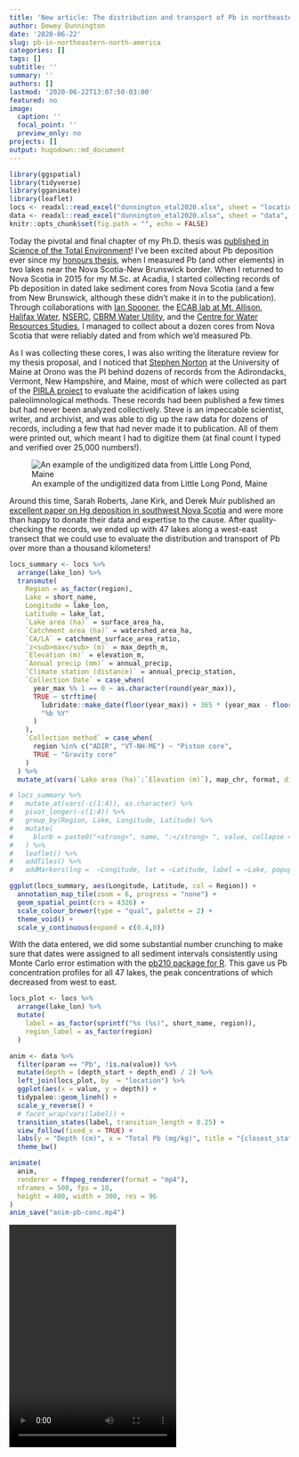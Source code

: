 ```yaml
---
title: 'New article: The distribution and transport of Pb in northeastern North America'
author: Dewey Dunnington
date: '2020-06-22'
slug: pb-in-northeastern-north-america
categories: []
tags: []
subtitle: ''
summary: ''
authors: []
lastmod: '2020-06-22T13:07:50-03:00'
featured: no
image:
  caption: ''
  focal_point: ''
  preview_only: no
projects: []
output: hugodown::md_document
---
```


```r
library(ggspatial)
library(tidyverse)
library(gganimate)
library(leaflet)
locs <- readxl::read_excel("dunnington_etal2020.xlsx", sheet = "locations")
data <- readxl::read_excel("dunnington_etal2020.xlsx", sheet = "data", guess_max = 10000)
knitr::opts_chunk$set(fig.path = "", echo = FALSE)
```

Today the pivotal and final chapter of my Ph.D. thesis was [published in Science of the Total Environment](https://doi.org/10.1016/j.scitotenv.2020.140212)! I've been excited about Pb deposition ever since my [honours thesis](http://scholar.acadiau.ca/islandora/object/theses:847), when I measured Pb (and other elements) in two lakes near the Nova Scotia-New Brunswick border. When I returned to Nova Scotia in 2015 for my M.Sc. at Acadia, I started collecting records of Pb deposition in  dated lake sediment cores from Nova Scotia (and a few from New Brunswick, although these didn't make it in to the publication). Through collaborations with [Ian Spooner](https://ees.acadiau.ca/Ian_Spooner.html), the [ECAB lab at Mt. Allison](https://www.ecablab.com/), [Halifax Water](https://www.halifaxwater.ca/), [NSERC](https://www.nserc-crsng.gc.ca/), [CBRM Water Utility](http://www.cbrm.ns.ca/water-utility), and the [Centre for Water Resources Studies](http://waterstudies.ca/), I managed to collect about a dozen cores from Nova Scotia that were reliably dated and from which we'd measured Pb.

As I was collecting these cores, I was also writing the literature review for my thesis proposal, and I noticed that [Stephen Norton](https://umaine.edu/earthclimate/people/stephen-norton/) at the University of Maine at Orono was the PI behind dozens of records from the Adirondacks, Vermont, New Hampshire, and Maine, most of which were collected as part of the [PIRLA project](https://doi.org/10.1007/BF00219458) to evaluate the acidification of lakes using paleolimnological methods. These records had been published a few times but had never been analyzed collectively. Steve is an impeccable scientist, writer, and archivist, and was able to dig up the raw data for dozens of records, including a few that had never made it to publication. All of them were printed out, which meant I had to digitize them (at final count I typed and verified over 25,000 numbers!).

![An example of the undigitized data from Little Long Pond, Maine](brewer_etal_meas.png)

Around this time, Sarah Roberts, Jane Kirk, and Derek Muir published an [excellent paper on Hg deposition in southwest Nova Scotia](https://doi.org/10.1016/j.scitotenv.2019.04.167) and were more than happy to donate their data and expertise to the cause. After quality-checking the records, we ended up with 47 lakes along a west-east transect that we could use to evaluate the distribution and transport of Pb over more than a thousand kilometers!

```r
locs_summary <- locs %>%
  arrange(lake_lon) %>% 
  transmute(
    Region = as_factor(region),
    Lake = short_name,
    Longitude = lake_lon,
    Latitude = lake_lat,
    `Lake area (ha)` = surface_area_ha,
    `Catchment area (ha)` = watershed_area_ha,
    `CA/LA` = catchment_surface_area_ratio,
    `z<sub>max</sub> (m)` = max_depth_m,
    `Elevation (m)` = elevation_m,
    `Annual precip (mm)` = annual_precip,
    `Climate station (distance)` = annual_precip_station,
    `Collection Date` = case_when(
      year_max %% 1 == 0 ~ as.character(round(year_max)),
      TRUE ~ strftime(
        lubridate::make_date(floor(year_max)) + 365 * (year_max - floor(year_max)),
        "%b %Y"
      )
    ),
    `Collection method` = case_when(
      region %in% c("ADIR", "VT-NH-ME") ~ "Piston core",
      TRUE ~ "Gravity core"
    )
  ) %>%
  mutate_at(vars(`Lake area (ha)`:`Elevation (m)`), map_chr, format, digits = 3)

# locs_summary %>% 
#   mutate_at(vars(-c(1:4)), as.character) %>% 
#   pivot_longer(-c(1:4)) %>% 
#   group_by(Region, Lake, Longitude, Latitude) %>% 
#   mutate(
#     blurb = paste0("<strong>", name, ":</strong> ", value, collapse = "<br/>")
#   ) %>% 
#   leaflet() %>% 
#   addTiles() %>% 
#   addMarkers(lng =  ~Longitude, lat = ~Latitude, label = ~Lake, popup = ~blurb, )

ggplot(locs_summary, aes(Longitude, Latitude, col = Region)) +
  annotation_map_tile(zoom = 6, progress = "none") +
  geom_spatial_point(crs = 4326) +
  scale_colour_brewer(type = "qual", palette = 2) +
  theme_void() +
  scale_y_continuous(expand = c(0.4,0))
```

With the data entered, we did some substantial number crunching to make sure that dates were assigned to all sediment intervals consistently using Monte Carlo error estimation with the [pb210 package for R](https://paleolimbot.github.io/pb210). This gave us Pb concentration profiles for all 47 lakes, the peak concentrations of which decreased from west to east.

```r
locs_plot <- locs %>% 
  arrange(lake_lon) %>% 
  mutate(
    label = as_factor(sprintf("%s (%s)", short_name, region)), 
    region_label = as_factor(region)
  )

anim <- data %>%
  filter(param == "Pb", !is.na(value)) %>% 
  mutate(depth = (depth_start + depth_end) / 2) %>%
  left_join(locs_plot, by  = "location") %>%
  ggplot(aes(x = value, y = depth)) +
  tidypaleo::geom_lineh() +
  scale_y_reverse() +
  # facet_wrap(vars(label)) +
  transition_states(label, transition_length = 0.25) +
  view_follow(fixed_x = TRUE) +
  labs(y = "Depth (cm)", x = "Total Pb (mg/kg)", title = "{closest_state}") +
  theme_bw()

animate(
  anim, 
  renderer = ffmpeg_renderer(format = "mp4"), 
  nframes = 500, fps = 10, 
  height = 400, width = 300, res = 96
)
anim_save("anim-pb-conc.mp4")
```

<video width="300" height="400" controls>
  <source src="anim-pb-conc.mp4" type="video/mp4">
  Your browser does not support the video tag.
</video> 

Concentrations are closest to what we actually measured, but many factors (e.g., sedimentation rate, focusing) affect their values. So we asked a slightly different question: *how much*, in total, (corrected for sediment focusing), was deposited at each lake, and are there any lake and/or catchment parameters that can explain this variability? To do this, we subtracted the "background" (median Pb concentration in intervals deposited prior to 1850) from each measurement and multiplied it by the mass of the sample to obtain the "anthropogenic" mass of Pb for each sample. Adding those masses up for samples deposited between 1850 and 1978 (the date of the earliest core in the study), and we obtained the cumulative anthropogenic deposition at each lake. Regressing this against the catchment parameters painted a clear picture: moving eastward, less and less Pb was deposited at each lake.

```r
anim <- locs %>% 
  arrange(lake_lon) %>% 
  mutate(region = as_factor(region)) %>% 
  select(
    region,
    location,
    starts_with("inventory_Pb"),
    `Longitude (degree)` = lake_lon,
    `Lake area (ha)` = surface_area_ha,
    `Catchment area (ha)` = watershed_area_ha,
    `CA/LA` = catchment_surface_area_ratio,
    `Max depth (m)` = max_depth_m,
    `Elevation (m)` = elevation_m,
    `Annual precipitation (mm)` = annual_precip
  ) %>% 
  pivot_longer(-c(region, location, starts_with("inventory"))) %>% 
  filter(!is.na(value)) %>% 
  ggplot(aes(value, inventory_Pb_mg_m2, col = region, group = location)) +
  geom_point() +
  # facet_wrap(vars(as_factor(name)), scales = "free") +
  transition_states(as_factor(name), transition_length = 0.25) +
  view_follow(fixed_y = TRUE) +
  scale_colour_brewer(type = "qual", palette = 2) +
  theme_bw() +
  labs(
    x = NULL, 
    y = expression(Cumulative~anthropogenic~Pb~(mg/m^2)),
    col = "Region",
    title = "{closest_state}"
  ) +
  theme(legend.position = "bottom")

animate(
  anim, 
  renderer = ffmpeg_renderer(format = "mp4"), 
  nframes = 300, fps = 10, 
  height = 400, width = 400, res = 96
)
anim_save("anim-pb-inventory.mp4")
```

<video width="400" height="400" controls>
  <source src="anim-pb-inventory.mp4" type="video/mp4">
  Your browser does not support the video tag.
</video> 

Finally, we evaluated the timing of Pb increase. This is particularly hard to do, since the accuracy of <sup>210</sup>Pb dating around the time this happened (late 1800s-early 1900s) is medium at best. We took the approach of (1) computing 1,000 equally plausible age-depth models based on <sup>210</sup>Pb error and (2) choosing a random age-depth model 1,000 times, do a breakpoint analysis on rescaled Pb concentrations between 1850 and 1978 for each region. We used the variability of the breakpoints to calculate the uncertainty of "when Pb concentrations started increasing" in each region. Basically, something like this (only showing 10 age-depth models here to demonstrate):

```r
library(pb210)
cores <- locs
pb210_samples <- data %>%
  
  # generate a wide table with columns pb210, pb210_sd, ra226, ra226_sd, dry_density,
  # and is_background for every sample in every core.
  distinct(location, depth_start, depth_end) %>% 
  left_join(
    data %>% 
      filter(param == "pb210") %>% 
      select(location, depth_start, depth_end, pb210 = value, pb210_sd = error),
    by = c("location", "depth_start", "depth_end")
  ) %>% 
  left_join(
    data %>% 
      filter(param == "ra226") %>% 
      select(location, depth_start, depth_end, ra226 = value, ra226_sd = error),
    by = c("location", "depth_start", "depth_end")
  ) %>% 
  left_join(
    data %>% 
      filter(param == "dry_density") %>% 
      select(location, depth_start, depth_end, dry_density = value),
    by = c("location", "depth_start", "depth_end")
  ) %>% 
  left_join(
    data %>% 
      filter(param == "is_background") %>% 
      select(location, depth_start, depth_end, is_background = value),
    by = c("location", "depth_start", "depth_end")
  ) %>% 
  
  # for each core, calculate dry mass of each slice and cumulative dry mass
  # at midpoint
  arrange(location, depth_start) %>% 
  group_by(location) %>% 
  mutate(
    # depths are in cm
    dry_mass_slice_kg_m2 = dry_density * (depth_end - depth_start) / 100,
    cumulative_dry_mass_kg_m2 = pb210_cumulative_mass(dry_mass_slice_kg_m2, position = 0.5)
  ) %>% 
  ungroup()

pb210_cores <- pb210_samples %>% 
  group_by(location) %>%
  
  # calculate background and background error all possible ways
  summarise(
    has_ra226 = any(!is.na(ra226)),
    background_ra226 = mean(ra226, na.rm = TRUE),
    background_ra226_sd = sd(ra226, na.rm = TRUE),
    
    n_background = sum(!is.na(pb210) & is_background),
    background_values = paste(pb210[!is.na(pb210) & is_background], collapse = ","),
    
    # if there is more than one background value, use mean() and sd()
    # else, use value and sd
    has_more_than_one_background_pb210 = n_background > 1,
    background_pb210 = if_else(
      has_more_than_one_background_pb210,
      mean(pb210[!is.na(pb210) & is_background], na.rm = TRUE),
      first(pb210[!is.na(pb210) & is_background])
    ),
    background_pb210_sd = if_else(
      has_more_than_one_background_pb210,
      sd(pb210[!is.na(pb210) & is_background], na.rm = TRUE),
      first(pb210_sd[!is.na(pb210) & is_background])
    )
  ) %>% 
  ungroup() %>% 
  
  # prefer ra226, use pb210 as fallback
  mutate(
    background = coalesce(background_ra226, background_pb210),
    background_sd = coalesce(background_ra226_sd, background_pb210_sd)
  ) %>%
  
  # add random seed used in paper
  left_join(
    cores %>% select(location, crs_seed, year_max),
    by = "location"
  ) %>% 
  
  # put most useful columns first
  select(location, background, background_sd, crs_seed, year_max, everything())

compute_age_depth <- function(samples, background, background_sd, seed, n = 10) {
  withr::with_seed(seed, {
    pb210_crs_monte_carlo(
      samples$cumulative_dry_mass_kg_m2, 
      set_errors(samples$pb210, samples$pb210_sd), 
      set_errors(background, background_sd),
      inventory = pb210_inventory_calculator(
        model_bottom = ~pb210_fit_loglinear(
          ..1, ..2, 
          subset = ~finite_tail(..1, ..2, 4)
        )
      ),
      n = n
    )
  })
}

n_perms <- 10

pb210_fits <- pb210_samples %>% 
  select(location, depth_start, depth_end, cumulative_dry_mass_kg_m2, pb210, pb210_sd) %>%
  group_by(location) %>% 
  nest() %>% 
  ungroup() %>% 
  left_join(pb210_cores, by = "location") %>% 
  mutate(
    permutation = list(1:n_perms),
    fit = pmap(list(data, background, background_sd, crs_seed, n = n_perms), compute_age_depth),
    predicted = map(fit, predict)
  ) %>% 
  select(location, permutation, fit, predicted, everything())

pb210_permutations <- pb210_fits %>% 
  # unnest samples for each core
  select(location, permutation, data, predicted, year_max) %>% 
  
  unnest(c(data, predicted)) %>% 
  
  # unnest permutations for each age-depth model
  select(
    location, permutation, depth_start, depth_end, 
    cumulative_dry_mass_kg_m2, year_max,
    ends_with("values")
  ) %>% 
  unnest(c(permutation, ends_with("values"))) %>% 
  rename_all(str_remove, "_values") %>% 
  
  # compute year CE and sort
  mutate(year = year_max - age) %>% 
  arrange(location, permutation, depth_start) %>% 
  select(location, permutation, depth_start, depth_end, year, everything())

pb210_sample_results <- pb210_permutations %>% 
  group_by(location, depth_start, depth_end, cumulative_dry_mass_kg_m2) %>% 
  summarise_at(
    vars(year, age, mar, inventory, excess, activity),
    list(
      value = ~median(., na.rm = TRUE),
      min = ~quantile(., 0.05, na.rm = TRUE),
      max = ~quantile(., 0.95, na.rm = TRUE)
    )
  ) %>% 
  ungroup()

pb210_core_results_permutations <- pb210_permutations %>% 
  group_by(location, permutation) %>%
  summarise(
    # there are some age-depth model calculations that failed and have
    # no surface inventory...these are more correctly NA than -Inf
    surface_inventory = suppressWarnings(na_if(max(inventory, na.rm = TRUE), -Inf)),
    focusing_factor = surface_inventory / 4440.0
  ) %>% 
  ungroup()

pb210_core_results <- pb210_core_results_permutations %>% 
  group_by(location) %>% 
  summarise_at(
    vars(surface_inventory, focusing_factor),
    list(
      value = ~median(., na.rm = TRUE),
      min = ~quantile(., 0.05, na.rm = TRUE),
      max = ~quantile(., 0.95, na.rm = TRUE)
    )
  )

pb_samples <- pb210_samples %>% 
  select(location, depth_start, depth_end, cumulative_dry_mass_kg_m2, dry_mass_slice_kg_m2) %>% 
  left_join(
    data %>% 
      filter(param == "Pb") %>% 
      select(location, depth_start, depth_end, Pb = value),
    by = c("location", "depth_start", "depth_end")
  ) %>% 
  
  # need to interpolate Pb concentration for cumulative mass
  group_by(location) %>% 
  mutate(
    Pb_interp = approx(
      cumulative_dry_mass_kg_m2[!is.na(Pb)], 
      Pb[!is.na(Pb)], 
      xout = cumulative_dry_mass_kg_m2
    )$y
  ) %>% 
  fill(Pb_interp, .direction = "downup") %>% 
  ungroup()

pb_sample_results_permutations <- pb_samples %>% 
  select(location, depth_start, depth_end, Pb, Pb_interp, dry_mass_slice_kg_m2) %>% 
  left_join(
    pb210_permutations %>% select(location, depth_start, depth_end, permutation, year),
    by = c("location", "depth_start", "depth_end")
  ) %>% 
  group_by(location, permutation) %>% 
  mutate(
    Pb_background = coalesce(
      median(Pb_interp[year < 1850], na.rm = TRUE),
      # need a fallback for the few age depth models permutations where there are
      # no samples with a year prior to 1850
      min(Pb_interp, na.rm = TRUE)
    ),
    
    # these are the calculated values that depend on the background
    Pb_anthropogenic = Pb - Pb_background,
    Pb_interp_anthropogenic = Pb_interp - Pb_background,
    Pb_relative_anthropogenic = scales::rescale(
      Pb, 
      from = c(Pb_background[1], max(Pb, na.rm = TRUE)),
      to = c(0, 1)
    )
  ) %>% 
  ungroup() %>% 
  arrange(location, permutation, depth_start)

pb_core_results_permutations <- pb_sample_results_permutations %>% 
  # only use 1850-1978
  filter(year >= 1850, year <= 1978) %>%
  
  # calculate the mass of Pb in each slice
  mutate(
    # mg / kg * kg / m2 = mg / m2
    Pb_mass_mg_m2 = Pb_interp_anthropogenic * dry_mass_slice_kg_m2
  ) %>% 
  
  # calculate the total mass of Pb in each core, for each permutation
  group_by(location, permutation) %>% 
  summarise(
    Pb_inventory_raw_mg_m2 = sum(Pb_mass_mg_m2),
    Pb_background = unique(Pb_background)
  ) %>% 
  ungroup() %>% 
  
  # focus-correct inventory
  left_join(pb210_core_results_permutations, by = c("location", "permutation")) %>% 
  mutate(Pb_inventory_mg_m2 = Pb_inventory_raw_mg_m2 / focusing_factor)

pb_core_results <- pb_core_results_permutations %>% 
  group_by(location) %>% 
  summarise_at(
    vars(Pb_inventory_mg_m2, Pb_inventory_raw_mg_m2, Pb_background),
    list(
      value = ~median(., na.rm = TRUE),
      min = ~quantile(., 0.05, na.rm = TRUE),
      max = ~quantile(., 0.95, na.rm = TRUE)
    )
  )

do_breakpoint <- function(formula, data, psi = 1900, ...) {
  segmented::segmented(lm(formula, data = data), psi = 1900)
}

exclude_from_timing_component <- c(
  "CARR PD.", "MUD POND", "LITTLE LONG POND", "BEN15-2",
  "Cobri", "Hilch", "Big Dam"
)
```

```r
anim <- pb_sample_results_permutations %>%
  filter(!(location %in% exclude_from_timing_component)) %>% 
  left_join(locs_plot, by = "location") %>% 
  filter(year < 1978) %>% 
  ggplot(
    aes(
      year, 
      Pb_relative_anthropogenic, 
      col = region_label, 
      group = interaction(location, depth_start, drop = T)
    )
  ) +
  geom_point(na.rm = TRUE) +
  geom_smooth(aes(group = region_label), formula = y ~ x, method = do_breakpoint, se = FALSE, na.rm = TRUE) +
  scale_color_brewer(type = "qual", palette = 2, guide = FALSE) +
  facet_grid(rows = vars(region_label)) +
  transition_states(factor(permutation), transition_length = 0.25) +
  labs(y = "Relative anthropogenic Pb", x = "CRS Modelled Age (Year CE)") +
  coord_cartesian(xlim = c(1850, 1980), expand = FALSE) +
  theme_bw()

animate(
  anim, 
  renderer = ffmpeg_renderer(format = "mp4"), 
  nframes = 300, fps = 10, 
  height = 400, width = 400, res = 96
)
anim_save("anim-pb-timing.mp4")
```

<video width="400" height="400" controls>
  <source src="anim-pb-timing.mp4" type="video/mp4">
  Your browser does not support the video tag.
</video> 

While there is considerable uncertainty for the ADIR and VT-NH-ME regions, relative anthropogenic Pb increased later in the NS region in almost all of the simulations, and the median breakpoint age was 1917: very close to the introduction of Pb in gasoline (1923), suggesting that this source may have been the most important driver of Pb deposition in Nova Scotia. We didn't measure lead isotopes, which can help fingerprint sources of Pb, but others have done so and suggest that a mix of U.S. and Canadian sources contributed to Pb deposition from gasoline in Nova Scotia and elsewhere in Canada. If you are interested in more details and more implications, [read the article](https://doi.org/10.1016/j.scitotenv.2020.140212)!
